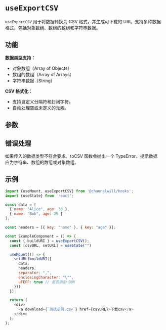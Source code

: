 
<Meta title="Hooks/useExportCSV" />

# `useExportCSV`

`useExportCSV` 用于将数据转换为 CSV 格式，并生成可下载的 URI。支持多种数据格式，包括对象数组、数组的数组和字符串数据。

## 功能
__数据类型支持：__

- 对象数组（Array of Objects）
- 数组的数组（Array of Arrays）
- 字符串数据（String）


__CSV 格式化：__

- 支持自定义分隔符和封闭字符。
- 自动处理空或未定义的元素。

## 参数

<Table parameters={[
    {
        param: 'data',
        description: '要转换为 CSV 的数据，可以是对象数组、数组的数组或字符串。',
        type: 'Array / String',
        defaultValue: '无',
        exampleValue: '[{ name: "Alice", age: 30 }, { name: "Bob", age: 25 }]'
    },
    {
        param: 'headers',
        description: '可选项，自定义 CSV 表头，可以是对象数组或字符串数组。',
        type: 'Array',
        defaultValue: '无',
        exampleValue: '[{ key: "name" }, { key: "age" }]'
    },
    {
        param: 'separator',
        description: '可选项，用于分隔 CSV 字段的字符。',
        type: 'String',
        defaultValue: ',',
        exampleValue: '|'
    },
    {
        param: 'enclosingCharacter',
        description: '可选项，用于包围字段的字符。',
        type: 'String',
        defaultValue: '"',
        exampleValue: "'"
    },
    {
        param: 'uFEFF',
        description: '可选项，指示是否在 CSV 开头添加 BOM（Byte Order Mark）。',
        type: 'Boolean',
        defaultValue: 'false',
        exampleValue: 'true'
    }
]} />

## 错误处理
如果传入的数据类型不符合要求，toCSV 函数会抛出一个 TypeError，提示数据应为字符串、数组的数组或对象数组。

## 示例
```js
import {useMount, useExportCSV} from '@channelwill/hooks';
import {useState} from 'react';

const data = [
  { name: "Alice", age: 30 },
  { name: "Bob", age: 25 }
];

const headers = [{ key: "name" }, { key: "age" }];

const ExampleComponent = () => {
  const { buildURI } = useExportCSV();
  const [csvURL, setURL] = useState("")

  useMount(() => {
    setURL(buildURI({
      data,
      headers,
      separator: ",",
      enclosingCharacter: "\"",
      uFEFF: true // 是否添加 BOM
    }))
  });

  return (
    <div>
      <a download={`测试示例.csv`} href={csvURL}>下载csv</a>
    </div>
  );
};

```
